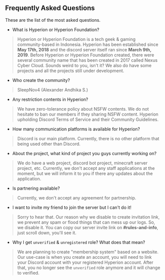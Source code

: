 ## Frequently Asked Questions
These are the list of the most asked questions.

- What is Hyperion or Hyperion Foundation?
> Hyperion or Hyperion Foundation is a tech geek & gaming community-based in Indonesia. Hyperion has been established since **May 17th, 2018** and the discord server itself ran since **March 9th, 2019**. Before Hyperion or Hyperion Foundation created, there were several community name that has been created in 2017 called Nexus Cyber Cloud. Sounds weird to you, isn't it? We also do have some projects and all the projects still under development.

- Who create the community?
> SleepNov4 (Alexander Andhika S.)

- Any restriction contents in Hyperion?
> We have zero-tolerance policy about NSFW contents. We do not hesitate to ban our members if they sharing NSFW content. Hyperion upholding Discord Terms of Service and their Community Guidelines.

- How many communication platforms is available for Hyperion?
> Discord is our main platform. Currently, there is no other platform that being used other than Discord.

- About the project, what kind of project you guys currently working on?
> We do have a web project, discord bot project, minecraft server project, etc. Currently, we don't accept any staff applications at the moment, but we will inform it to you if there any updates about the application.

- Is partnering available?
> Currently, we don't accept any agreement for partnership.

- I want to invite my friend to join the server but I can't do it!
> Sorry to hear that. Our reason why we disable to create invitation link, we prevent any spam or flood things that can mess up our logs. So, we disable it. You can copy our server invite link on **#rules-and-info**, just scroll down, you'll see it.

- Why I get `unverified` & `unregistered` role? What does that mean?
> We are planning to create "membership system" based on a website. Our use-case is when you create an account, you will need to link your Discord account with your registered Hyperion account. After that, you no longer see the `unverified` role anymore and it will change to verified.